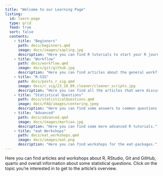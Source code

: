 ```yaml
---
title: "Welcome to our Learning Page"
listing:
  id: learn-page
  type: grid
  feed: true
  sort: false
  contents:
    - title: "Beginners"
      path: docs/beginners.qmd
      image: docs/images/sapling.jpg
      description: "Here you can find R tutorials to start your R journey."
    - title: "Workflow"
      path: docs/workflow.qmd
      image: docs/git/github.jpg
      description: "Here you can find articles about the general workflow when working with RStudio or Github."
    - title: "R-SIG"
      path: docs/posts_r_sig.qmd
      image: docs/r_sig/23_10_09_cleaner/cleaner_scripts.jpg
      description: "Here you can find all the articles that were discussed in R-SIG."
    - title: "Statistical Questions"
      path: docs/statisticalQuestions.qmd
      image: docs/FAQ/images/centering.jpeg
      description: "Here you can find some answers to common questions about statistics or our r-packages." 
    - title: "Advanced"
      path: docs/advanced.qmd
      image: docs/images/martian.jpg
      description: "Here you can find some more advanced R tutorials."
    - title: "eat Workshops"
      path: docs/eat_workshops.qmd
      image: docs/images/eat.png
      description: "Here you can find workshops for the eat-packages."
---
```


Here you can find articles and workshops about R, RStudio, Git and GitHub, quarto and overall information about some statistical questions. Click on the topic you're interested in to get to the article's overview.

::: {learn-page}
:::
